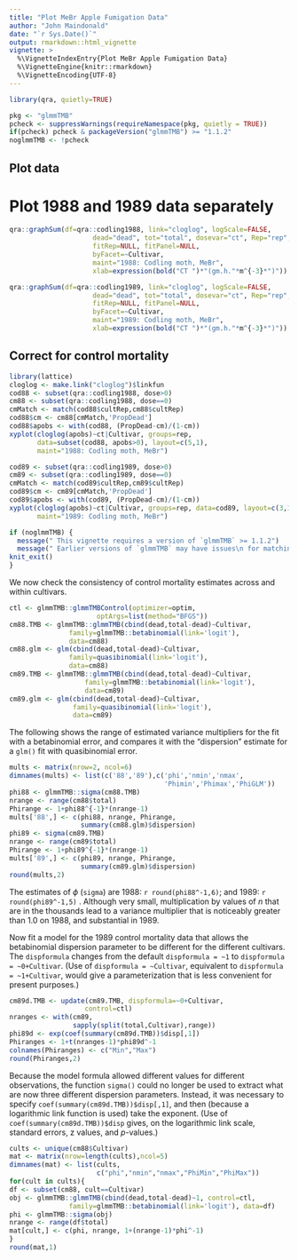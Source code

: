```yaml
---
title: "Plot MeBr Apple Fumigation Data"
author: "John Maindonald"
date: "`r Sys.Date()`"
output: rmarkdown::html_vignette
vignette: >
  %\VignetteIndexEntry{Plot MeBr Apple Fumigation Data}
  %\VignetteEngine{knitr::rmarkdown}
  %\VignetteEncoding{UTF-8}
---
```


```r
library(qra, quietly=TRUE)
```

```r
pkg <- "glmmTMB"
pcheck <- suppressWarnings(requireNamespace(pkg, quietly = TRUE))
if(pcheck) pcheck & packageVersion("glmmTMB") >= "1.1.2"
noglmmTMB <- !pcheck
```

## Plot data

# Plot 1988 and 1989 data separately
```r
qra::graphSum(df=qra::codling1988, link="cloglog", logScale=FALSE,
                     dead="dead", tot="total", dosevar="ct", Rep="rep",
                     fitRep=NULL, fitPanel=NULL,
                     byFacet=~Cultivar,
                     maint="1988: Codling moth, MeBr",
                     xlab=expression(bold("CT ")*"(gm.h."*m^{-3}*")"))
```

```r
qra::graphSum(df=qra::codling1989, link="cloglog", logScale=FALSE,
                     dead="dead", tot="total", dosevar="ct", Rep="rep",
                     fitRep=NULL, fitPanel=NULL,
                     byFacet=~Cultivar,
                     maint="1989: Codling moth, MeBr",
                     xlab=expression(bold("CT ")*"(gm.h."*m^{-3}*")"))
```



## Correct for control mortality

```r
library(lattice)
cloglog <- make.link("cloglog")$linkfun
cod88 <- subset(qra::codling1988, dose>0)
cm88 <- subset(qra::codling1988, dose==0)
cmMatch <- match(cod88$cultRep,cm88$cultRep)
cod88$cm <- cm88[cmMatch,'PropDead']
cod88$apobs <- with(cod88, (PropDead-cm)/(1-cm))
xyplot(cloglog(apobs)~ct|Cultivar, groups=rep, 
       data=subset(cod88, apobs>0), layout=c(5,1),
       maint="1988: Codling moth, MeBr")
```

```r
cod89 <- subset(qra::codling1989, dose>0)
cm89 <- subset(qra::codling1989, dose==0)
cmMatch <- match(cod89$cultRep,cm89$cultRep)
cod89$cm <- cm89[cmMatch,'PropDead']
cod89$apobs <- with(cod89, (PropDead-cm)/(1-cm))
xyplot(cloglog(apobs)~ct|Cultivar, groups=rep, data=cod89, layout=c(3,1),
       maint="1989: Codling moth, MeBr")
```

```r
if (noglmmTMB) {
  message(" This vignette requires a version of `glmmTMB` >= 1.1.2")
  message(" Earlier versions of `glmmTMB` may have issues\n for matching versions of `TMB` and `Matrix`")
knit_exit()
}
```

We now check the consistency of control mortality estimates
across and within cultivars.

```r
ctl <- glmmTMB::glmmTMBControl(optimizer=optim,
                      optArgs=list(method="BFGS"))
cm88.TMB <- glmmTMB::glmmTMB(cbind(dead,total-dead)~Cultivar,
               family=glmmTMB::betabinomial(link='logit'), 
               data=cm88)
cm88.glm <- glm(cbind(dead,total-dead)~Cultivar, 
               family=quasibinomial(link='logit'), 
               data=cm88)
cm89.TMB <- glmmTMB::glmmTMB(cbind(dead,total-dead)~Cultivar, 
                   family=glmmTMB::betabinomial(link='logit'), 
                   data=cm89)
cm89.glm <- glm(cbind(dead,total-dead)~Cultivar, 
                family=quasibinomial(link='logit'), 
                data=cm89)
```

The following shows the range of estimated variance multipliers
for the fit with a betabinomial error, and compares it with 
the "dispersion" estimate for a `glm()` fit with quasibinomial 
error.

```r
mults <- matrix(nrow=2, ncol=6)
dimnames(mults) <- list(c('88','89'),c('phi','nmin','nmax',
                                       'Phimin','Phimax','PhiGLM'))
phi88 <- glmmTMB::sigma(cm88.TMB)
nrange <- range(cm88$total)
Phirange <- 1+phi88^{-1}*(nrange-1)
mults['88',] <- c(phi88, nrange, Phirange, 
                  summary(cm88.glm)$dispersion)
phi89 <- sigma(cm89.TMB)
nrange <- range(cm89$total)
Phirange <- 1+phi89^{-1}*(nrange-1)
mults['89',] <- c(phi89, nrange, Phirange, 
                  summary(cm89.glm)$dispersion)
round(mults,2)
```

The estimates of $\phi$ (`sigma`) are 1988: `r round(phi88^-1,6)`; and 1989: `r round(phi89^-1,5)` .  Although very small, multiplication by
values of $n$ that are in the thousands lead to a variance multiplier
that is noticeably greater than 1.0 on 1988, and substantial in 1989.

Now fit a model for the 1989 control mortality data that allows the 
betabinomial dispersion parameter to be different for the
different cultivars.  The `dispformula` changes from the default
`dispformula = ~1` to `dispformula = ~0+Cultivar`.  (Use of
`dispformula = ~Cultivar`, equivalent to `dispformula = ~1+Cultivar`,
would give a parameterization that is less convenient for
present purposes.)
```r
cm89d.TMB <- update(cm89.TMB, dispformula=~0+Cultivar,    
                   control=ctl)
nranges <- with(cm89,
                sapply(split(total,Cultivar),range))
phi89d <- exp(coef(summary(cm89d.TMB))$disp[,1])
Phiranges <- 1+t(nranges-1)*phi89d^-1
colnames(Phiranges) <- c("Min","Max")
round(Phiranges,2)
```
Because the model formula allowed different values for 
different observations, the function `sigma()` could no
longer be used to extract what are now three different
dispersion parameters.  Instead, it was necessary to
specify `coef(summary(cm89d.TMB))$disp[,1]`, and then
(because a logarithmic link function is used) take the 
exponent.  (Use of `coef(summary(cm89d.TMB))$disp` gives,
on the logarithmic link scale, standard errors, z values,
and $p$-values.)

```r
cults <- unique(cm88$Cultivar)
mat <- matrix(nrow=length(cults),ncol=5)
dimnames(mat) <- list(cults,
                      c("phi","nmin","nmax","PhiMin","PhiMax"))
for(cult in cults){
df <- subset(cm88, cult==Cultivar)
obj <- glmmTMB::glmmTMB(cbind(dead,total-dead)~1, control=ctl,      
               family=glmmTMB::betabinomial(link='logit'), data=df)
phi <- glmmTMB::sigma(obj)
nrange <- range(df$total)
mat[cult,] <- c(phi, nrange, 1+(nrange-1)*phi^-1)
}
round(mat,1)
```

